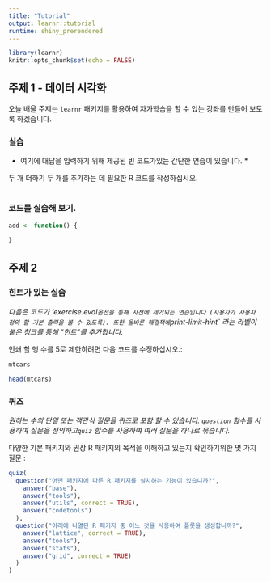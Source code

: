 ```yaml
---
title: "Tutorial"
output: learnr::tutorial
runtime: shiny_prerendered
---
```


```r
library(learnr)
knitr::opts_chunk$set(echo = FALSE)
```


## 주제 1 - 데이터 시각화

오늘 배울 주제는 `learnr` 패키지를 활용하여 자가학습을 할 수 있는 강좌를 만들어 보도록 하겠습니다.

### 실습

* 여기에 대답을 입력하기 위해 제공된 빈 코드가있는 간단한 연습이 있습니다. *

두 개 더하기 두 개를 추가하는 데 필요한 R 코드를 작성하십시오.

```r

```

### 코드를 실습해 보기.


```r
add <- function() {
  
}
```

## 주제 2

### 힌트가 있는 실습

*다음은 코드가 'exercise.eval` 옵션을 통해 사전에 제거되는 연습입니다 (사용자가 사용자 정의 할 기본 출력을 볼 수 있도록). 또한 올바른 해결책에 `print-limit-hint` 라는 라벨이 붙은 청크를 통해 "힌트"를 추가합니다.*

인쇄 할 행 수를 5로 제한하려면 다음 코드를 수정하십시오.:

```r
mtcars
```

```r
head(mtcars)
```

### 퀴즈

*원하는 수의 단일 또는 객관식 질문을 퀴즈로 포함 할 수 있습니다. `question` 함수를 사용하여 질문을 정의하고`quiz` 함수를 사용하여 여러 질문을 하나로 묶습니다.*

다양한 기본 패키지와 권장 R 패키지의 목적을 이해하고 있는지 확인하기위한 몇 가지 질문 :

```r
quiz(
  question("어떤 패키지에 다른 R 패키지를 설치하는 기능이 있습니까?",
    answer("base"),
    answer("tools"),
    answer("utils", correct = TRUE),
    answer("codetools")
  ),
  question("아래에 나열된 R 패키지 중 어느 것을 사용하여 플롯을 생성합니까?",
    answer("lattice", correct = TRUE),
    answer("tools"),
    answer("stats"),
    answer("grid", correct = TRUE)
  )
)
```

